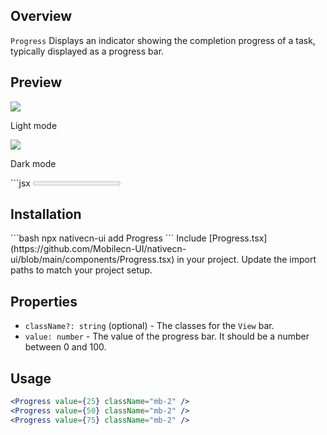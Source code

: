 ## Overview

`Progress` Displays an indicator showing the completion progress of a task, typically displayed as a progress bar.

## Preview

<Tabs>
  <Tab title="Preview">
    <div style={{ display: 'flex', justifyContent: 'center', gap: '20px' }}>
      <div>
        <img src="https://raw.githubusercontent.com/Mobilecn-UI/nativecn-ui/main/assets/examples/components/progress-light.png" />
        <p>Light mode</p>
      </div>
      <div>
        <img src="https://raw.githubusercontent.com/Mobilecn-UI/nativecn-ui/main/assets/examples/components/progress-dark.png" />
        <p>Dark mode</p>
      </div>
    </div>
  </Tab>
  <Tab title="Code">
    ```jsx
    <Progress value={25} className="mb-2" />
    <Progress value={50} className="mb-2" />
    <Progress value={75} className="mb-2" />
    ```
  </Tab>
</Tabs>

## Installation

<Tabs>
  <Tab title="CLI">
  ```bash
  npx nativecn-ui add Progress 
  ```
  </Tab>
  <Tab title="Manual">
    <Steps>
      <Step title="First Step">
        Include [Progress.tsx](https://github.com/Mobilecn-UI/nativecn-ui/blob/main/components/Progress.tsx) in your project.
      </Step>
      <Step title="Second Step">
        Update the import paths to match your project setup.
      </Step>
    </Steps>
  </Tab>
</Tabs>

## Properties

- `className?: string` (optional) - The classes for the `View` bar.
- `value: number` - The value of the progress bar. It should be a number between 0 and 100.

## Usage

```jsx
<Progress value={25} className="mb-2" />
<Progress value={50} className="mb-2" />
<Progress value={75} className="mb-2" />
```
